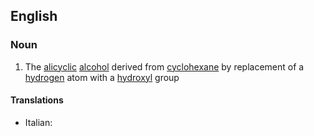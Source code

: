 ==English==

===Noun===
{{wikipedia}}
{{en-noun|s|-}}

# {{organic compound}} The [[alicyclic]] [[alcohol]] derived from [[cyclohexane]] by replacement of a [[hydrogen]] atom with a [[hydroxyl]] group

====Translations====
{{trans-top|cyclohexanol}}
* Italian: {{t-|it|cicloesanolo|m}}
{{trans-mid}}
{{trans-bottom}}